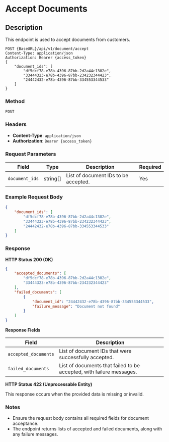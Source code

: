 # Accept Documents

## Description
This endpoint is used to accept documents from customers.

```http
POST {BaseURL}/api/v1/document/accept
Content-Type: application/json
Authorization: Bearer {access_token}
{
    "document_ids": [
        "df5dcf78-e78b-4396-87bb-2d2a44c1302e",
        "33444323-e78b-4396-87bb-234232344423",
        "24442432-e78b-4396-87bb-334553344533"
    ]
}
```
### Method 
`POST`

### Headers
- **Content-Type**: `application/json`
- **Authorization**: `Bearer {access_token}`

### Request Parameters

| Field            | Type     | Description                          | Required |
|------------------|----------|--------------------------------------|----------|
| `document_ids`   | string[] | List of document IDs to be accepted. | Yes      |

### Example Request Body

```json
{
    "document_ids": [
        "df5dcf78-e78b-4396-87bb-2d2a44c1302e",
        "33444323-e78b-4396-87bb-234232344423",
        "24442432-e78b-4396-87bb-334553344533"
    ]
}
```

### Response

**HTTP Status 200 (OK)**

```json
{
    "accepted_documents": [
        "df5dcf78-e78b-4396-87bb-2d2a44c1302e",
        "33444323-e78b-4396-87bb-234232344423"
    ],
    "failed_documents": [
        {
            "document_id": "24442432-e78b-4396-87bb-334553344533",
            "failure_message": "Document not found"
        }
    ]
}
```

**Response Fields**

| Field               | Description                                                |
|---------------------|------------------------------------------------------------|
| `accepted_documents`| List of document IDs that were successfully accepted.      |
| `failed_documents`  | List of documents that failed to be accepted, with failure messages. |

**HTTP Status 422 (Unprocessable Entity)**

This response occurs when the provided data is missing or invalid.

### Notes
- Ensure the request body contains all required fields for document acceptance.
- The endpoint returns lists of accepted and failed documents, along with any failure messages.

